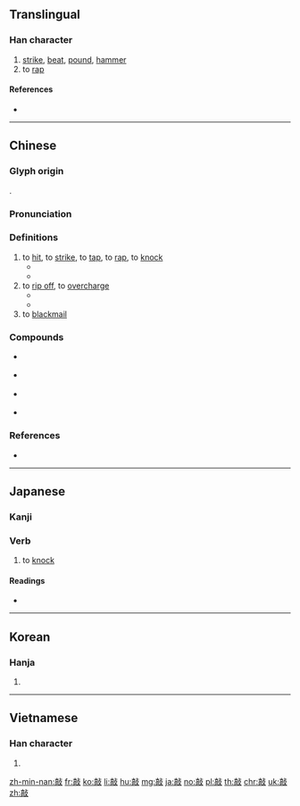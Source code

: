 ==Translingual==

===Han character===
{{Han char|rn=66|rad=攴|as=10|sn=14|four=01247|canj=YBYE|ids=⿰高攴}}

# [[strike]], [[beat]], [[pound]], [[hammer]]
# to [[rap]]

====References====
* {{Han ref|kx=0474.310|dkj=13337|dj=0828.140|hdz=21471.110|uh=6572|ud=25970|bh=BA56|bd=47702}}

----

==Chinese==
{{zh-forms}}

===Glyph origin===
{{Han etym}}
{{Han compound|高|攴|c1=p|c2=s|ls=psc}}.

===Pronunciation===
{{theaji|khà}}
{{zh-pron
|m=qiāo
|c=haau1
|h=pfs=khau
|md=
|mn=khau/khà
|w=
|mc=y
|oc=y
|cat=v
}}

===Definitions===
{{zh-hanzi}}

# to [[hit]], to [[strike]], to [[tap]], to [[rap]], to [[knock]]
#* {{zh-x|他 '''敲''' 了 門。|He '''knocked''' on the door.}}
#* {{zh-x|剛剛 '''敲''' 過 了 八點鐘，不 是 嗎？|It has just '''struck''' eight, hasn't it?}}
# to [[rip off]], to [[overcharge]]
#* {{zh-x|那 家 旅館 '''敲''' 觀光客 的 竹 杠。|That hotel '''rips off''' the tourists.}}
#* {{zh-x|他們 '''敲''' 了 你 多少 錢？|How much did they screw you for?}}
# to [[blackmail]]

===Compounds===
*{{qualifier|Min Nan}} {{zh-l|敲電話}}
*{{qualifier|Min Nan}} {{zh-l|敲油}}
*{{qualifier|Min Nan}} {{zh-l|敲門}}
*{{qualifier|Min Nan}} {{zh-l|敲鐘}}

===References===
* {{R:cedict}}

----

==Japanese==

===Kanji===
{{ja-kanji|grade=|rs=攴10}}

===Verb===
# to [[knock]]

====Readings====
* {{ja-readings|on=[[こう]] (kō)|kun=[[たたく]] (tataku)}}

----

==Korean==

===Hanja===
{{ko-hanja|hangeul=[[고]], [[교]]|eumhun=|rv=go, gyo|mr=ko, kyo|y=ko, kyo}}

# {{defn|lang=ko|sort=攴10}}

----

==Vietnamese==

===Han character===
{{vi-hantu|[[xao]], [[xào]], [[sao]]|rs=攴10}}

# {{defn|lang=vi|sort=攴10}}

[[zh-min-nan:敲]]
[[fr:敲]]
[[ko:敲]]
[[li:敲]]
[[hu:敲]]
[[mg:敲]]
[[ja:敲]]
[[no:敲]]
[[pl:敲]]
[[th:敲]]
[[chr:敲]]
[[uk:敲]]
[[zh:敲]]